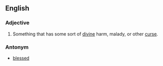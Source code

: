 ==English==

===Adjective===
#Something that has some sort of [[divine]] harm, malady, or other [[curse]].

===Antonym===
*[[blessed]]